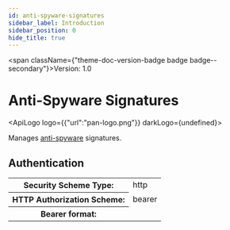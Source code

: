 ```yaml
---
id: anti-spyware-signatures
sidebar_label: Introduction
sidebar_position: 0
hide_title: true
---
```



<span className={"theme-doc-version-badge badge badge--secondary"}>Version: 1.0</span>

# Anti-Spyware Signatures

<ApiLogo logo={{"url":"pan-logo.png"}} darkLogo={undefined}></ApiLogo>

Manages [anti-spyware](https://docs.paloaltonetworks.com/network-security/security-policy/objects/custom-objects/spyware-and-vulnerability) signatures. 


<div style={{"marginBottom":"2rem"}}><h2 id={"authentication"} style={{"marginBottom":"1rem"}}>Authentication</h2><Tabs><TabItem label={"Bearer"} value={"Bearer"}><div><table><tbody><tr><th>Security Scheme Type:</th><td>http</td></tr><tr><th>HTTP Authorization Scheme:</th><td>bearer</td></tr><tr><th>Bearer format:</th><td></td></tr></tbody></table></div></TabItem></Tabs></div>
      